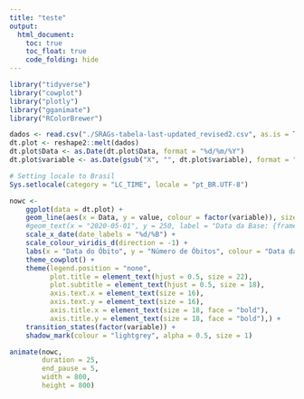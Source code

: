 ```yaml
---
title: "teste"
output:
  html_document:
    toc: true
    toc_float: true
    code_folding: hide
---
```


```r

library("tidyverse")
library("cowplot")
library("plotly")
library("gganimate")
library("RColorBrewer")

dados <- read.csv("./SRAGs-tabela-last-updated_revised2.csv", as.is = TRUE)
dt.plot <- reshape2::melt(dados)
dt.plot$Data <- as.Date(dt.plot$Data, format = "%d/%m/%Y")
dt.plot$variable <- as.Date(gsub("X", "", dt.plot$variable), format = "%d.%m.%y")

# Setting locale to Brasil
Sys.setlocale(category = "LC_TIME", locale = "pt_BR.UTF-8")

```


```r

nowc <-
    ggplot(data = dt.plot) +
    geom_line(aes(x = Data, y = value, colour = factor(variable)), size = 2) +
    #geom_text(x = "2020-05-01", y = 250, label = "Data da Base: {frame_time}") +
    scale_x_date(date_labels = "%d/%B") +
    scale_colour_viridis_d(direction = -1) +
    labs(x = "Data do Óbito", y = "Número de Óbitos", colour = "Data da Base", title = "Evolução de Óbitos por Data de Óbito", caption = "Fonte: Boletins Epidemiológicos do Ministério da Saúde") +
    theme_cowplot() +
    theme(legend.position = "none",
          plot.title = element_text(hjust = 0.5, size = 22),
          plot.subtitle = element_text(hjust = 0.5, size = 18),
          axis.text.x = element_text(size = 16),
          axis.text.y = element_text(size = 16),
          axis.title.x = element_text(size = 18, face = "bold"),
          axis.title.y = element_text(size = 18, face = "bold"),) +
    transition_states(factor(variable)) +
    shadow_mark(colour = "lightgrey", alpha = 0.5, size = 1)

animate(nowc,
        duration = 25,
        end_pause = 5,
        width = 800,
        height = 800)

```
